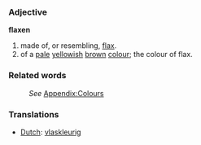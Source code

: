 === Adjective ===

'''flaxen'''

#made of, or resembling, [[flax]].
#of a [[pale]] [[yellow]]ish [[brown]] [[colour]]; the colour of flax.

=== Related words ===
:''See'' [[Wiktionary_Appendix:Colours|Appendix:Colours]]

=== Translations ===
*[[Dutch]]: [[vlaskleurig]]